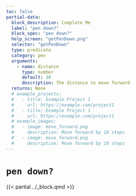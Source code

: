 ```yaml
---
toc: false
partial-data:
  block_description: Complete Me
  label: "pen down?"
  block_spec: "pen down?"
  help_screen: "getPenDown.png"
  selector: "getPenDown"
  type: predicate
  category: pen
  arguments:
    - name: distance
      type: number
      default: 10
      description: The distance to move forward
  returns: None
  # example_projects:
  #   - title: Example Project 1
  #     url: https://example.com/project1
  #   - title: Example Project 1
  #     url: https://example.com/project1
  # example_images:
  #   - image: move_forward.png
  #     description: Move forward by 10 steps
  #   - image: move_forward.png
  #     description: Move forward by 10 steps
---
```


# `pen down?` { .unnumbered }

{{< partial ../_block.qmd >}}
